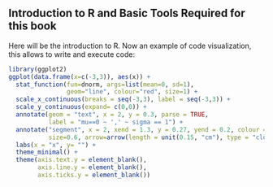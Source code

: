 ## Introduction to R and Basic Tools Required for this book

Here will be the introduction to R. Now an example of code visualization, this allows to write and execute code:

```r
library(ggplot2)
ggplot(data.frame(x=c(-3,3)), aes(x)) +
  stat_function(fun=dnorm, args=list(mean=0, sd=1),
                geom="line", colour="red", size=1) +
  scale_x_continuous(breaks = seq(-3,3), label = seq(-3,3)) +
  scale_y_continuous(expand= c(0,0)) +
  annotate(geom = "text", x = 2, y = 0.3, parse = TRUE,
           label = "mu==0 ~ ',' ~ sigma == 1") +
  annotate("segment", x = 2, xend = 1.3, y = 0.27, yend = 0.2, colour = "black",
           size=0.6, arrow=arrow(length = unit(0.15, "cm"), type = "closed")) +
  labs(x = "x", y= "") +
  theme_minimal() +
  theme(axis.text.y = element_blank(),
        axis.line.y = element_blank(),
        axis.ticks.y = element_blank())
```
